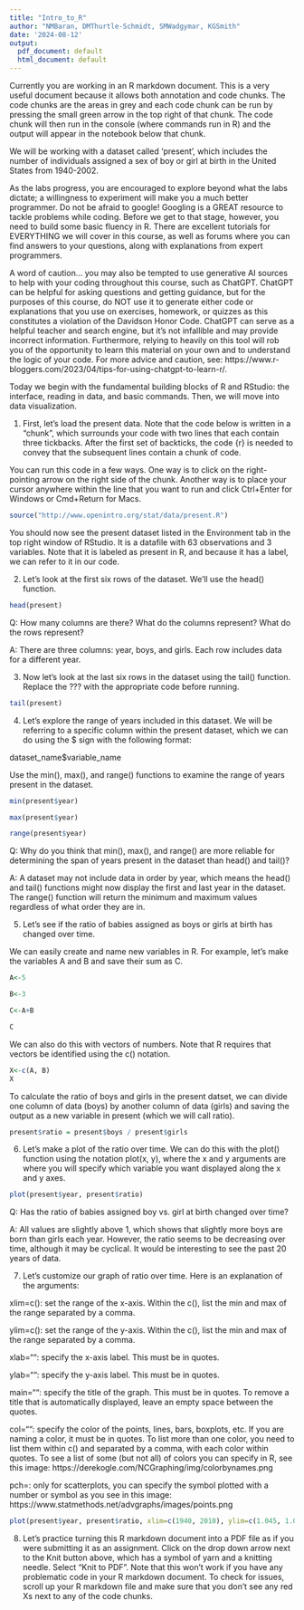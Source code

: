 ```yaml
---
title: "Intro_to_R"
author: "NMBaran, DMThurtle-Schmidt, SMWadgymar, KGSmith"
date: '2024-08-12'
output:
  pdf_document: default
  html_document: default
---
```

Currently you are working in an R markdown document. This is a very useful document because it allows both annotation and code chunks. The code chunks are the areas in grey and each code chunk can be run by pressing the small green arrow in the top right of that chunk. The code chunk will then run in the console (where commands run in R) and the output will appear in the notebook below that chunk.

We will be working with a dataset called 'present', which includes the number of individuals assigned a sex of boy or girl at birth in the United States from 1940-2002.

As the labs progress, you are encouraged to explore beyond what the labs dictate; a willingness to experiment will make you a much better programmer. Do not be afraid to google! Googling is a GREAT resource to tackle problems while coding. Before we get to that stage, however, you need to build some basic fluency in R. There are excellent tutorials for EVERYTHING we will cover in this course, as well as forums where you can find answers to your questions, along with explanations from expert programmers. 

A word of caution... you may also be tempted to use generative AI sources to help with your coding throughout this course, such as ChatGPT. ChatGPT can be helpful for asking questions and getting guidance, but for the purposes of this course, do NOT use it to generate either code or explanations that you use on exercises, homework, or quizzes as this constitutes a violation of the Davidson Honor Code. ChatGPT can serve as a helpful teacher and search engine, but it's not infallible and may provide incorrect information. Furthermore, relying to heavily on this tool will rob you of the opportunity to learn this material on your own and to understand the logic of your code. For more advice and caution, see: https://www.r-bloggers.com/2023/04/tips-for-using-chatgpt-to-learn-r/. 

Today we begin with the fundamental building blocks of R and RStudio: the interface, reading in data, and basic commands. Then, we will move into data visualization.

1) First, let's load the present data.  Note that the code below is written in a "chunk", which surrounds your code with two lines that each contain three tickbacks.  After the first set of backticks, the code {r} is needed to convey that the subsequent lines contain a chunk of code. 

You can run this code in a few ways.  One way is to click on the right-pointing arrow on the right side of the chunk.  Another way is to place your cursor anywhere within the line that you want to run and click Ctrl+Enter for Windows or Cmd+Return for Macs. 

```r
source("http://www.openintro.org/stat/data/present.R")
```

You should now see the present dataset listed in the Environment tab in the top right window of RStudio.  It is a datafile with 63 observations and 3 variables.  Note that it is labeled as present in R, and because it has a label, we can refer to it in our code.


2) Let's look at the first six rows of the dataset.  We'll use the head() function.

```r
head(present)
```

Q: How many columns are there?  What do the columns represent?  What do the rows represent?

A: There are three columns: year, boys, and girls.  Each row includes data for a different year.



3) Now let's look at the last six rows in the dataset using the tail() function.  Replace the ??? with the appropriate code before running.

```r
tail(present)
```


4) Let's explore the range of years included in this dataset.  We will be referring to a specific column within the present dataset, which we can do using the $ sign with the following format:

dataset_name$variable_name

Use the min(), max(), and range() functions to examine the range of years present in the dataset.  

```r
min(present$year)

max(present$year)

range(present$year)
```

Q: Why do you think that min(), max(), and range() are more reliable for determining the span of years present in the dataset than head() and tail()?

A: A dataset may not include data in order by year, which means the head() and tail() functions might now display the first and last year in the dataset.  The range() function will return the minimum and maximum values regardless of what order they are in.


5) Let's see if the ratio of babies assigned as boys or girls at birth has changed over time.

We can easily create and name new variables in R.  For example, let's make the variables A and B and save their sum as C.

```r
A<-5

B<-3

C<-A+B

C
```

We can also do this with vectors of numbers.  Note that R requires that vectors be identified using the c() notation.

```r
X<-c(A, B)
X
```


To calculate the ratio of boys and girls in the present datset, we can divide one column of data (boys) by another column of data (girls) and saving the output as a new variable in present (which we will call ratio).

```r
present$ratio = present$boys / present$girls
```



6) Let's make a plot of the ratio over time.  We can do this with the plot() function using the notation plot(x, y), where the x and y arguments are where you will specify which variable you want displayed along the x and y axes.

```r
plot(present$year, present$ratio)
```

Q: Has the ratio of babies assigned boy vs. girl at birth changed over time?

A: All values are slightly above 1, which shows that slightly more boys are born than girls each year.  However, the ratio seems to be decreasing over time, although it may be cyclical.  It would be interesting to see the past 20 years of data.


7) Let's customize our graph of ratio over time.  Here is an explanation of the arguments:

xlim=c(): set the range of the x-axis. Within the c(), list the min and max of the range separated by a comma.

ylim=c(): set the range of the y-axis. Within the c(), list the min and max of the range separated by a comma.

xlab="": specify the x-axis label.  This must be in quotes.

ylab="": specify the y-axis label.  This must be in quotes.

main="": specify the title of the graph.  This must be in quotes.  To remove a title that is automatically displayed, leave an empty space between the quotes.

col="": specify the color of the points, lines, bars, boxplots, etc. If you are naming a color, it must be in quotes.  To list more than one color, you need to list them within c() and separated by a comma, with each color within quotes.  To see a list of some (but not all) of colors you can specify in R, see this image: https://derekogle.com/NCGraphing/img/colorbynames.png

pch=: only for scatterplots, you can specify the symbol plotted with a number or symbol as you see in this image: https://www.statmethods.net/advgraphs/images/points.png 

```r
plot(present$year, present$ratio, xlim=c(1940, 2010), ylim=c(1.045, 1.06), xlab="Year", ylab="Ratio of boys to girls", main=" ", col="goldenrod", pch=21)
```



8) Let's practice turning this R markdown document into a PDF file as if you were submitting it as an assignment.  Click on the drop down arrow next to the Knit button above, which has a symbol of yarn and a knitting needle.  Select "Knit to PDF".  Note that this won't work if you have any problematic code in your R markdown document.  To check for issues, scroll up your R markdown file and make sure that you don't see any red Xs next to any of the code chunks.
